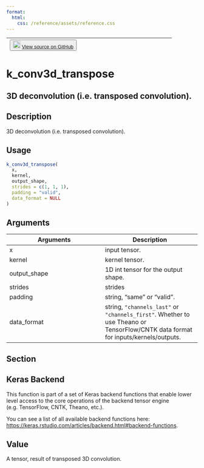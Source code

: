 ```yaml
---
format:
  html:
    css: /reference/assets/reference.css
---
```


| <button class="button"> ![](/reference/assets/GitHub-Mark-32px.png){width="20"} [View source on GitHub](https://github.com/rstudio/keras//blob/main/R/backend.R#L584) </button> |
|:------------------------------:|:--------------------------------------:|

# k_conv3d_transpose

## 3D deconvolution (i.e. transposed convolution).

## Description
3D deconvolution (i.e. transposed convolution). 


## Usage
```r
k_conv3d_transpose( 
  x, 
  kernel, 
  output_shape, 
  strides = c(1, 1, 1), 
  padding = "valid", 
  data_format = NULL 
) 
```

## Arguments
|Arguments|Description|
|---|---|
| x | input tensor. |
| kernel | kernel tensor. |
| output_shape | 1D int tensor for the output shape. |
| strides | strides |
| padding | string, "same" or "valid". |
| data_format | string, `"channels_last"` or `"channels_first"`. Whether to use Theano or TensorFlow/CNTK data format for inputs/kernels/outputs. |


## Section

## Keras Backend

This function is part of a set of Keras backend functions that enable lower level access to the core operations of the backend tensor engine (e.g. TensorFlow, CNTK, Theano, etc.). 

You can see a list of all available backend functions here: [https://keras.rstudio.com/articles/backend.html#backend-functions](https://keras.rstudio.com/articles/backend.html#backend-functions). 

## Value
A tensor, result of transposed 3D convolution. 




